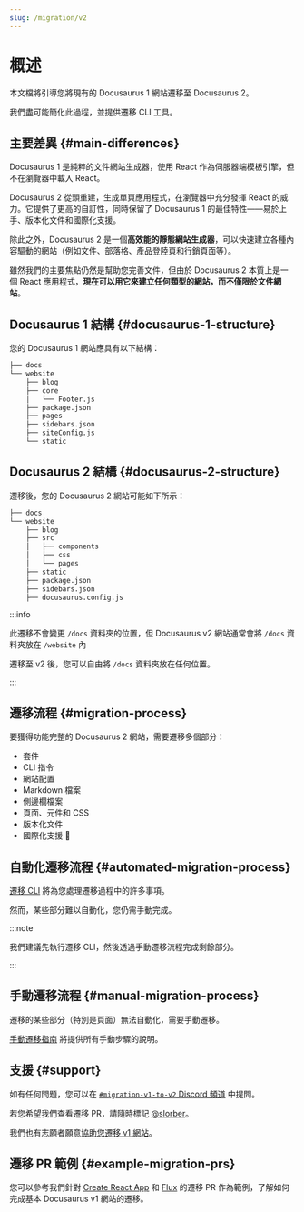 ```yaml
---
slug: /migration/v2
---
```


# 概述

本文檔將引導您將現有的 Docusaurus 1 網站遷移至 Docusaurus 2。

我們盡可能簡化此過程，並提供遷移 CLI 工具。

## 主要差異 {#main-differences}

Docusaurus 1 是純粹的文件網站生成器，使用 React 作為伺服器端模板引擎，但不在瀏覽器中載入 React。

Docusaurus 2 從頭重建，生成單頁應用程式，在瀏覽器中充分發揮 React 的威力。它提供了更高的自訂性，同時保留了 Docusaurus 1 的最佳特性——易於上手、版本化文件和國際化支援。

除此之外，Docusaurus 2 是一個**高效能的靜態網站生成器**，可以快速建立各種內容驅動的網站（例如文件、部落格、產品登陸頁和行銷頁面等）。

雖然我們的主要焦點仍然是幫助您完善文件，但由於 Docusaurus 2 本質上是一個 React 應用程式，**現在可以用它來建立任何類型的網站，而不僅限於文件網站**。

## Docusaurus 1 結構 {#docusaurus-1-structure}

您的 Docusaurus 1 網站應具有以下結構：

```bash
├── docs
└── website
    ├── blog
    ├── core
    │   └── Footer.js
    ├── package.json
    ├── pages
    ├── sidebars.json
    ├── siteConfig.js
    └── static
```

## Docusaurus 2 結構 {#docusaurus-2-structure}

遷移後，您的 Docusaurus 2 網站可能如下所示：

```sh
├── docs
└── website
    ├── blog
    ├── src
    │   ├── components
    │   ├── css
    │   └── pages
    ├── static
    ├── package.json
    ├── sidebars.json
    ├── docusaurus.config.js
```

:::info

此遷移不會變更 `/docs` 資料夾的位置，但 Docusaurus v2 網站通常會將 `/docs` 資料夾放在 `/website` 內

遷移至 v2 後，您可以自由將 `/docs` 資料夾放在任何位置。

:::

## 遷移流程 {#migration-process}

要獲得功能完整的 Docusaurus 2 網站，需要遷移多個部分：

- 套件
- CLI 指令
- 網站配置
- Markdown 檔案
- 側邊欄檔案
- 頁面、元件和 CSS
- 版本化文件
- 國際化支援 🚧

## 自動化遷移流程 {#automated-migration-process}

[遷移 CLI](./migration-automated.mdx) 將為您處理遷移過程中的許多事項。

然而，某些部分難以自動化，您仍需手動完成。

:::note

我們建議先執行遷移 CLI，然後透過手動遷移流程完成剩餘部分。

:::

## 手動遷移流程 {#manual-migration-process}

遷移的某些部分（特別是頁面）無法自動化，需要手動遷移。

[手動遷移指南](./migration-manual.mdx) 將提供所有手動步驟的說明。

## 支援 {#support}

如有任何問題，您可以在 [`#migration-v1-to-v2` Discord 頻道](https://discord.gg/C3P6CxMMxY) 中提問。

若您希望我們查看遷移 PR，請隨時標記 [@slorber](https://github.com/slorber)。

我們也有志願者願意[協助您遷移 v1 網站](https://github.com/facebook/docusaurus/issues/1834)。

## 遷移 PR 範例 {#example-migration-prs}

您可以參考我們針對 [Create React App](https://github.com/facebook/create-react-app/pull/7785) 和 [Flux](https://github.com/facebook/flux/pull/471) 的遷移 PR 作為範例，了解如何完成基本 Docusaurus v1 網站的遷移。
